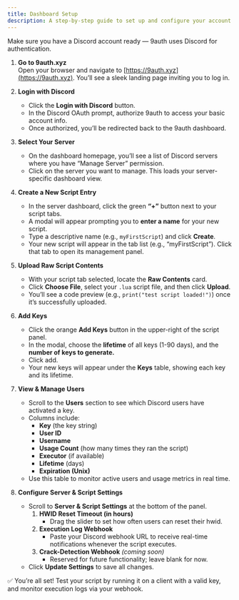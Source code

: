 ```yaml
---
title: Dashboard Setup
description: A step-by-step guide to set up and configure your account and scripts using the 9auth dashboard.
---
```



<Callout type="info">
  Make sure you have a Discord account ready — 9auth uses Discord for authentication.
</Callout>

1. **Go to 9auth.xyz**  
   Open your browser and navigate to [https://9auth.xyz](https://9auth.xyz). You’ll see a sleek landing page inviting you to log in.

2. **Login with Discord**  
   - Click the **Login with Discord** button.
   - In the Discord OAuth prompt, authorize 9auth to access your basic account info.  
   - Once authorized, you’ll be redirected back to the 9auth dashboard.

3. **Select Your Server**  
   - On the dashboard homepage, you’ll see a list of Discord servers where you have “Manage Server” permission.  
   - Click on the server you want to manage. This loads your server-specific dashboard view.

4. **Create a New Script Entry**  
   - In the server dashboard, click the green **“+”** button next to your script tabs.  
   - A modal will appear prompting you to **enter a name** for your new script.  
   - Type a descriptive name (e.g., `myFirstScript`) and click **Create**.  
   - Your new script will appear in the tab list (e.g., “myFirstScript”). Click that tab to open its management panel.

5. **Upload Raw Script Contents**  
   - With your script tab selected, locate the **Raw Contents** card.  
   - Click **Choose File**, select your `.lua` script file, and then click **Upload**.  
   - You’ll see a code preview (e.g., `print("test script loaded!")`) once it’s successfully uploaded.

6. **Add Keys**  
   - Click the orange **Add Keys** button in the upper-right of the script panel.  
   - In the modal, choose the **lifetime** of all keys (1-90 days), and the **number of keys to generate.**
   - Click add.
   - Your new keys will appear under the **Keys** table, showing each key and its lifetime.

7. **View & Manage Users**  
   - Scroll to the **Users** section to see which Discord users have activated a key.  
   - Columns include:  
     - **Key** (the key string)  
     - **User ID**  
     - **Username**  
     - **Usage Count** (how many times they ran the script)  
     - **Executor** (if available)  
     - **Lifetime** (days)  
     - **Expiration (Unix)**  
   - Use this table to monitor active users and usage metrics in real time.

8. **Configure Server & Script Settings**  
   - Scroll to **Server & Script Settings** at the bottom of the panel.  
     1. **HWID Reset Timeout (in hours)**  
        - Drag the slider to set how often users can reset their hwid.
     2. **Execution Log Webhook**  
        - Paste your Discord webhook URL to receive real-time notifications whenever the script executes.  
     3. **Crack-Detection Webhook** *(coming soon)*  
        - Reserved for future functionality; leave blank for now.  
   - Click **Update Settings** to save all changes.

<Callout type="success">
  ✅ You’re all set! Test your script by running it on a client with a valid key, and monitor execution logs via your webhook.
</Callout>
